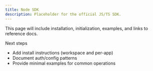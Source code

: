 ```yaml
---
title: Node SDK
description: Placeholder for the official JS/TS SDK.
---
```


This page will include installation, initialization, examples, and links to reference docs.

Next steps
- Add install instructions (workspace and per-app)
- Document auth/config patterns
- Provide minimal examples for common operations
